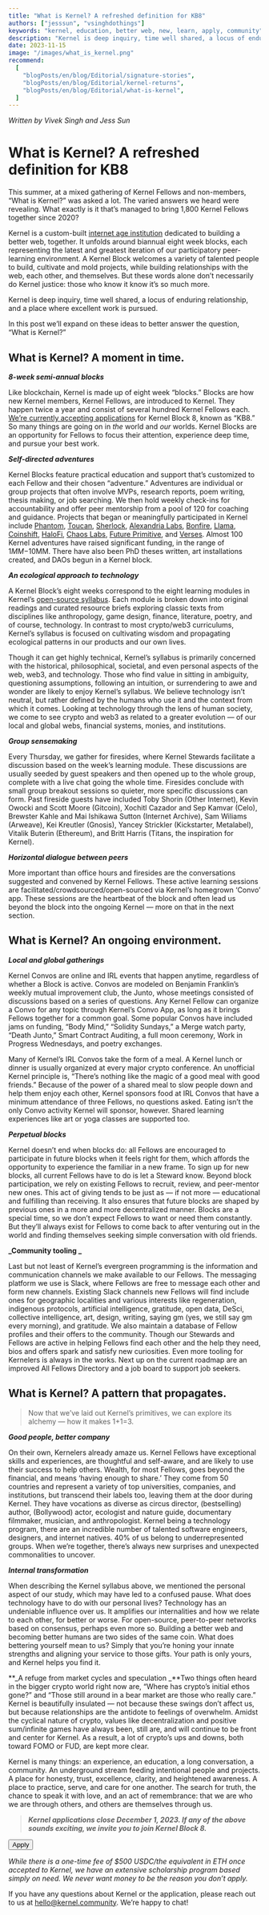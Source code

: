 ```yaml
---
title: "What is Kernel? A refreshed definition for KB8"
authors: ["jesssun", "vsinghdothings"]
keywords: "kernel, education, better web, new, learn, apply, community"
description: "Kernel is deep inquiry, time well shared, a locus of enduring relationship, and a place where excellent work is pursued."
date: 2023-11-15
image: "/images/what_is_kernel.png"
recommend:
  [
    "blogPosts/en/blog/Editorial/signature-stories",
    "blogPosts/en/blog/Editorial/kernel-returns",
    "blogPosts/en/blog/Editorial/what-is-kernel",
  ]
---
```


_Written by Vivek Singh and Jess Sun_

# What is Kernel? A refreshed definition for KB8

This summer, at a mixed gathering of Kernel Fellows and non-members, “What is Kernel?” was asked a lot. The varied  answers we heard were revealing. What exactly is it that’s managed to bring 1,800 Kernel Fellows together since 2020?

Kernel is a custom-built [internet age institution](/learn/module-4) dedicated to building a better web, together.  It unfolds around biannual eight week blocks, each representing the latest and greatest iteration of our participatory peer-learning environment.  A Kernel Block welcomes a variety of talented people to build, cultivate and mold projects, while building relationships with the web, each other, and themselves. But these words alone don’t necessarily do Kernel justice: those who know it know it’s so much more.

Kernel is deep inquiry, time well shared, a locus of enduring relationship, and a place where excellent work is pursued.

In this post we’ll expand on these ideas to better answer the question, “What is Kernel?”

## What is Kernel? A moment in time.

<Process>

<Box>

**_8-week semi-annual blocks_** 

Like blockchain, Kernel is made up of eight week “blocks.” Blocks are how new Kernel members, Kernel Fellows, are introduced to Kernel. They happen twice a year and consist of several hundred Kernel Fellows each. [We’re currently accepting applications](https://apply.kernel.community/) for Kernel Block 8, known as “KB8.” So many things are going on in _the_ world and _our_ worlds. Kernel Blocks are an opportunity for Fellows to focus their attention, experience deep time, and pursue your best work.

</Box>

<Box>

**_Self-directed adventures_** 

Kernel Blocks feature practical education and support that’s customized to each Fellow and their chosen “adventure.” Adventures are individual or group projects that often involve MVPs, research reports, poem writing, thesis making, or job searching. We then hold weekly check-ins for accountability and offer peer mentorship from a pool of 120 for coaching and guidance. Projects that began or meaningfully participated in Kernel include [Phantom](https://phantom.app/), [Toucan](https://toucan.earth/), [Sherlock](https://www.sherlock.xyz/), [Alexandria Labs](https://alexandrialabs.xyz/), [Bonfire](https://www.bonfire.xyz/), [Llama](https://llama.xyz/), [Coinshift](https://coinshift.xyz/), [HaloFi](https://www.halofi.me/), [Chaos Labs](https://chaoslabs.xyz/), [Future Primitive](http://futureprimitive.xyz/), and [Verses](https://verses.xyz/). Almost 100 Kernel adventures have raised significant funding, in the range of $1MM-$10MM. There have also been PhD theses written, art installations created, and DAOs begun in a Kernel block. 

</Box>

<Box>

**_An ecological approach to technology_**

A Kernel Block’s eight weeks correspond to the eight learning modules in Kernel’s [open-source syllabus](/learn). Each module is broken down into original readings and curated resource briefs exploring classic texts from disciplines like anthropology, game design, finance, literature, poetry, and of course, technology. In contrast to most crypto/web3 curriculums, Kernel’s syllabus is focused on cultivating wisdom and propagating ecological patterns in our products and our own lives.

Though it can get highly technical, Kernel’s syllabus is primarily concerned with the historical, philosophical, societal, and even personal aspects of the web, web3, and technology. Those who find value in sitting in ambiguity, questioning assumptions, following an intuition, or surrendering to awe and wonder are likely to enjoy Kernel’s syllabus. We believe technology isn’t neutral, but rather defined by the humans who use it and the context from which it comes. Looking at technology through the lens of human society, we come to see crypto and web3 as related to a greater evolution — of our local and global webs, financial systems, monies, and institutions.

</Box>

<Box>

**_Group sensemaking_** 

Every Thursday, we gather for firesides, where Kernel Stewards facilitate a discussion based on the week’s learning module. These discussions are usually seeded by guest speakers and then opened up to the whole group, complete with a live chat going the whole time. Firesides conclude with small group breakout sessions so quieter, more specific discussions can form. Past fireside guests have included Toby Shorin (Other Internet), Kevin Owocki and Scott Moore (Gitcoin), Xochitl Cazador and Sep Kamvar (Celo), Brewster Kahle and Mai Ishikawa Sutton (Internet Archive), Sam Wiliams (Arweave), Kei Kreutler (Gnosis), Yancey Strickler (Kickstarter, Metalabel),  Vitalik Buterin (Ethereum), and Britt Harris (Titans, the inspiration for Kernel).

</Box>

<Box>

**_Horizontal dialogue between peers_** 

More important than office hours and firesides are the conversations suggested and convened by Kernel Fellows. These active learning sessions are facilitated/crowdsourced/open-sourced via Kernel’s homegrown ‘Convo’ app. These sessions are the heartbeat of the block and often lead us beyond the block into the ongoing Kernel — more on that in the next section.

</Box>

</Process>

## What is Kernel? An ongoing environment.

<Process>

<Box>

**_Local and global gatherings_** 

Kernel Convos are online and IRL events that happen anytime, regardless of whether a Block is active. Convos are modeled on Benjamin Franklin’s weekly mutual improvement club, the Junto, whose meetings consisted of discussions based on a series of questions. Any Kernel Fellow can organize a Convo for any topic through Kernel’s Convo App, as long as it brings Fellows together for a common goal. Some popular Convos have included jams on funding, “Body Mind,” “Solidity Sundays,” a Merge watch party, “Death Junto,” Smart Contract Auditing, a full moon ceremony, Work in Progress Wednesdays, and poetry exchanges.

Many of Kernel’s IRL Convos take the form of a meal. A Kernel lunch or dinner is usually organized at every major crypto conference. An unofficial Kernel principle is, “There’s nothing like the magic of a good meal with good friends.” Because of the power of a shared meal to slow people down and help them enjoy each other, Kernel sponsors food at IRL Convos that have a minimum attendance of three Fellows, no questions asked. Eating isn’t the only Convo activity Kernel will sponsor, however. Shared learning experiences like art or yoga classes are supported too.

</Box>

<Box>

**_Perpetual blocks_** 

Kernel doesn’t end when blocks do: all Fellows are encouraged to participate in future blocks when it feels right for them, which affords the opportunity to experience the familiar in a new frame. To sign up for new blocks, all current Fellows have to do is let a Steward know. Beyond block participation, we rely on existing Fellows to recruit, review, and peer-mentor new ones. This act of giving tends to be just as — if not more — educational and fulfilling than receiving. It also ensures that future blocks are shaped by previous ones in a more and more decentralized manner. Blocks are a special time, so we don’t expect Fellows to want or need them constantly. But they’ll always exist for Fellows to come back to after venturing out in the world and finding themselves seeking simple conversation with old friends. 

</Box>

<Box>

**_Community tooling _**

Last but not least of Kernel’s evergreen programming is the information and communication channels we make available to our Fellows. The messaging platform we use is Slack, where Fellows are free to message each other and form new channels. Existing Slack channels new Fellows will find include ones for geographic localities and various interests like regeneration, indigenous protocols, artificial intelligence, gratitude, open data, DeSci, collective intelligence, art, design, writing, saying gm (yes, we still say gm every morning), and gratitude. We also maintain a database of Fellow profiles and their offers to the community. Though our Stewards and Fellows are active in helping Fellows find each other and the help they need, bios and offers spark and satisfy new curiosities. Even more tooling for Kernelers is always in the works. Next up on the current roadmap are an improved All Fellows Directory and a job board to support job seekers.

</Box>

</Process>

## What is Kernel? A pattern that propagates.

> Now that we’ve laid out Kernel’s primitives, we can explore its alchemy — how it makes 1+1=3.

<Process>

<Box>

**_Good people, better company_** 

On their own, Kernelers already amaze us. Kernel Fellows have exceptional skills and experiences, are thoughtful and self-aware, and are likely to use their success to help others. Wealth, for most Fellows, goes beyond the financial, and means ‘having enough to share.’ They come from 50 countries and represent a variety of top universities, companies, and institutions, but transcend their labels too, leaving them at the door during Kernel. They have vocations as diverse as circus director, (bestselling) author, (Bollywood) actor, ecologist and nature guide, documentary filmmaker, musician, and anthropologist. Kernel being a technology program, there are an incredible number of talented software engineers, designers, and internet natives. 40% of us belong to underrepresented groups. When we’re together, there’s always new surprises and unexpected commonalities to uncover.

</Box>

<Box>

**_Internal transformation_** 

When describing the Kernel syllabus above, we mentioned the personal aspect of our study, which may have led to a confused pause. What does technology have to do with our personal lives? Technology has an undeniable influence over us. It amplifies our internalities and how we relate to each other, for better or worse. For open-source, peer-to-peer networks based on consensus, perhaps even more so. Building a better web and becoming better humans are two sides of the same coin. What does bettering yourself mean to us? Simply that you’re honing your innate strengths and aligning your service to those gifts. Your path is only yours, and Kernel helps you find it.

</Box>

<Box>

**_A refuge from market cycles and speculation _**Two things often heard in the bigger crypto world right now are, “Where has crypto’s initial ethos gone?” and “Those still around in a bear market are those who really care.” Kernel is beautifully insulated — not because these swings don’t affect us, but because relationships are the antidote to feelings of overwhelm. Amidst the cyclical nature of crypto, values like decentralization and positive sum/infinite games have always been, still are, and will continue to be front and center for Kernel. As a result, a lot of crypto’s ups and downs, both toward FOMO or FUD, are kept more clear.

</Box>

</Process>


Kernel is many things: an experience, an education, a long conversation, a community. An underground stream feeding intentional people and projects. A place for honesty, trust, excellence, clarity, and heightened awareness. A place to practice, serve, and care for one another. The search for truth, the chance to speak it with love, and an act of remembrance: that we are who we are through others, and others are themselves through us.

> **_Kernel applications close December 1, 2023. If any of the above sounds exciting, we invite you to join Kernel Block 8._**

<Aligner center>
    <Button to="https://apply.kernel.community" secondary>Apply</Button>
</Aligner>

_While there is a one-time fee of $500 USDC/the equivalent in ETH once accepted to Kernel, we have an extensive scholarship program based simply on need. We never want money to be the reason you don’t apply._

If you have any questions about Kernel or the application, please reach out to us at hello@kernel.community. We’re happy to chat!
